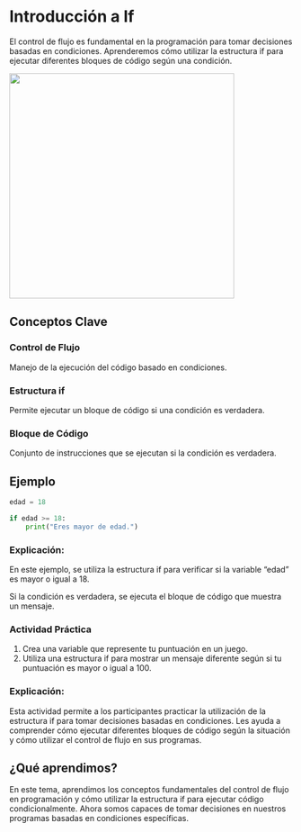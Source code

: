 # Introducción a If

El control de flujo es fundamental en la programación para tomar decisiones basadas en condiciones. Aprenderemos cómo utilizar la estructura if para ejecutar diferentes bloques de código según una condición.

![](images/if-statement.png){fig-align="center" width="400"}

## Conceptos Clave

### Control de Flujo

Manejo de la ejecución del código basado en condiciones.

### Estructura if

Permite ejecutar un bloque de código si una condición es verdadera.

### Bloque de Código

Conjunto de instrucciones que se ejecutan si la condición es verdadera.

## Ejemplo

```python
edad = 18

if edad >= 18:
    print("Eres mayor de edad.")
```
### Explicación:

En este ejemplo, se utiliza la estructura if para verificar si la variable "edad" es mayor o igual a 18.

Si la condición es verdadera, se ejecuta el bloque de código que muestra un mensaje.

:::{.callout-tip}

### Actividad Práctica

1. Crea una variable que represente tu puntuación en un juego.
2. Utiliza una estructura if para mostrar un mensaje diferente según si tu puntuación es mayor o igual a 100.
:::

### Explicación:

Esta actividad permite a los participantes practicar la utilización de la estructura if para tomar decisiones basadas en condiciones. Les ayuda a comprender cómo ejecutar diferentes bloques de código según la situación y cómo utilizar el control de flujo en sus programas.

## ¿Qué aprendimos?

En este tema, aprendimos los conceptos fundamentales del control de flujo en programación y cómo utilizar la estructura if para ejecutar código condicionalmente. Ahora somos capaces de tomar decisiones en nuestros programas basadas en condiciones específicas.
